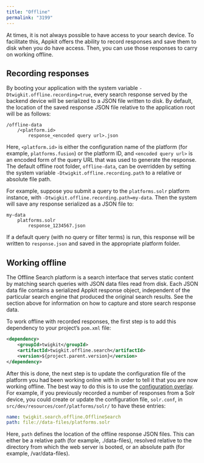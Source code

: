 ```yaml
---
title: "Offline"
permalink: "3199"
---
```


At times, it is not always possible to have access to your search device. To facilitate this, Appkit offers the ability to record responses and save them to disk when you do have access. Then, you can use those responses to carry on working offline.

## Recording responses

By booting your application with the system variable `-Dtwigkit.offline.recording=true`, every search response served by the backend device will be serialized to a JSON file written to disk. By default, the location of the saved response JSON file relative to the application root will be as follows:

```
/offline-data
    /<platform.id>
        response_<encoded query url>.json
```

Here, `<platform.id>` is either the configuration name of the platform (for example, `platforms.fusion`) or the platform ID, and `<encoded query url>` is an encoded form of the query URL that was used to generate the response. The default offline root folder, `offline-data`, can be overridden by setting the system variable `-Dtwigkit.offline.recording.path` to a relative or absolute file path.

For example, suppose you submit a query to the `platforms.solr` platform instance, with `-Dtwigkit.offline.recording.path=my-data`. Then the system will save any response serialized as a JSON file to:

```
my-data
    platforms.solr
        response_1234567.json
```

If a default query (with no query or filter terms) is run, this response will be written to `response.json` and saved in the appropriate platform folder.

## Working offline

The Offline Search platform is a search interface that serves static content by matching search queries with JSON data files read from disk. Each JSON data file contains a serialized Appkit response object, independent of the particular search engine that produced the original search results. See the section above for information on how to capture and store search response data.

To work offline with recorded responses, the first step is to add this dependency to your project’s `pom.xml` file:

```xml
<dependency>
    <groupId>twigkit</groupId>
    <artifactId>twigkit.offline.search</artifactId>
    <version>${project.parent.version}</version>
</dependency>
```

After this is done, the next step is to update the configuration file of the platform you had been working online with in order to tell it that you are now working offline. The best way to do this is to use the [configuration overlay](/fusion/5.9/3090/overlaying-configuration-values). For example, if you previously recorded a number of responses from a Solr device, you could create or update the configuration file, `solr.conf`, in `src/dev/resources/conf/platforms/solr/` to have these entries:

```yaml
name: twigkit.search.offline.OfflineSearch
path: file://data-files/platforms.solr
```

Here, `path` defines the location of the offline response JSON files. This can either be a relative path (for example, ./data-files), resolved relative to the directory from which the web server is booted, or an absolute path (for example, /var/data-files).